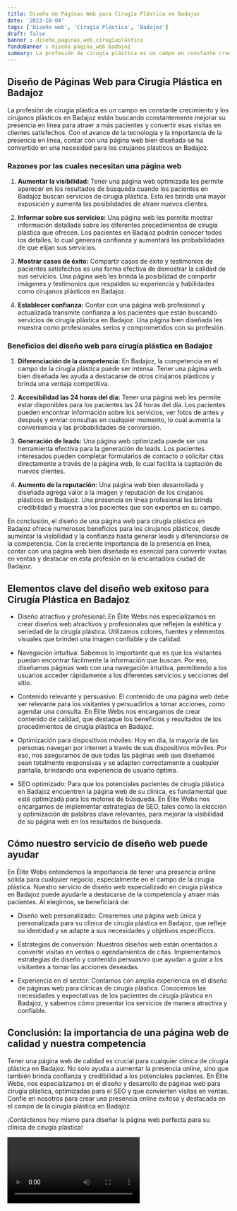 ```yaml
---
title: Diseño de Páginas Web para Cirugía Plástica en Badajoz
date: '2023-10-04'
tags: ['Diseño web', 'Cirugía Plástica', 'Badajoz']
draft: false
banner : diseño_paginas_web_cirugíaplástica
fondoBanner : diseño_pagina_web_badajoz
summary: La profesión de cirugía plástica es un campo en constante crecimiento y los cirujanos plásticos en Badajoz están buscando constantemente mejorar su presencia en línea para atraer a más pacientes y convertir esas visitas en clientes satisfechos. Con el avance de la tecnología y la importancia de la presencia en línea, contar con una página web bien diseñada se ha convertido en una necesidad para los cirujanos plásticos en Badajoz.
---
```


## Diseño de Páginas Web para Cirugía Plástica en Badajoz

La profesión de cirugía plástica es un campo en constante crecimiento y los cirujanos plásticos en Badajoz están buscando constantemente mejorar su presencia en línea para atraer a más pacientes y convertir esas visitas en clientes satisfechos. Con el avance de la tecnología y la importancia de la presencia en línea, contar con una página web bien diseñada se ha convertido en una necesidad para los cirujanos plásticos en Badajoz.

### Razones por las cuales necesitan una página web

1. **Aumentar la visibilidad:** Tener una página web optimizada les permite aparecer en los resultados de búsqueda cuando los pacientes en Badajoz buscan servicios de cirugía plástica. Esto les brinda una mayor exposición y aumenta las posibilidades de atraer nuevos clientes.

2. **Informar sobre sus servicios:** Una página web les permite mostrar información detallada sobre los diferentes procedimientos de cirugía plástica que ofrecen. Los pacientes en Badajoz podrán conocer todos los detalles, lo cual generará confianza y aumentará las probabilidades de que elijan sus servicios.

3. **Mostrar casos de éxito:** Compartir casos de éxito y testimonios de pacientes satisfechos es una forma efectiva de demostrar la calidad de sus servicios. Una página web les brinda la posibilidad de compartir imágenes y testimonios que respalden su experiencia y habilidades como cirujanos plásticos en Badajoz.

4. **Establecer confianza:** Contar con una página web profesional y actualizada transmite confianza a los pacientes que están buscando servicios de cirugía plástica en Badajoz. Una página bien diseñada les muestra como profesionales serios y comprometidos con su profesión.

### Beneficios del diseño web para cirugía plástica en Badajoz

1. **Diferenciación de la competencia:** En Badajoz, la competencia en el campo de la cirugía plástica puede ser intensa. Tener una página web bien diseñada les ayuda a destacarse de otros cirujanos plásticos y brinda una ventaja competitiva.

2. **Accesibilidad las 24 horas del día:** Tener una página web les permite estar disponibles para los pacientes las 24 horas del día. Los pacientes pueden encontrar información sobre los servicios, ver fotos de antes y después y enviar consultas en cualquier momento, lo cual aumenta la conveniencia y las probabilidades de conversión.

3. **Generación de leads:** Una página web optimizada puede ser una herramienta efectiva para la generación de leads. Los pacientes interesados ​​pueden completar formularios de contacto o solicitar citas directamente a través de la página web, lo cual facilita la captación de nuevos clientes.

4. **Aumento de la reputación:** Una página web bien desarrollada y diseñada agrega valor a la imagen y reputación de los cirujanos plásticos en Badajoz. Una presencia en línea profesional les brinda credibilidad y muestra a los pacientes que son expertos en su campo.

En conclusión, el diseño de una página web para cirugía plástica en Badajoz ofrece numerosos beneficios para los cirujanos plásticos, desde aumentar la visibilidad y la confianza hasta generar leads y diferenciarse de la competencia. Con la creciente importancia de la presencia en línea, contar con una página web bien diseñada es esencial para convertir visitas en ventas y destacar en esta profesión en la encantadora ciudad de Badajoz.

<GifSeo />

<Cta />

## Elementos clave del diseño web exitoso para Cirugía Plástica en Badajoz

- Diseño atractivo y profesional: En Élite Webs nos especializamos en crear diseños web atractivos y profesionales que reflejen la estética y seriedad de la cirugía plástica. Utilizamos colores, fuentes y elementos visuales que brinden una imagen confiable y de calidad.

- Navegación intuitiva: Sabemos lo importante que es que los visitantes puedan encontrar fácilmente la información que buscan. Por eso, diseñamos páginas web con una navegación intuitiva, permitiendo a los usuarios acceder rápidamente a los diferentes servicios y secciones del sitio.

- Contenido relevante y persuasivo: El contenido de una página web debe ser relevante para los visitantes y persuadirlos a tomar acciones, como agendar una consulta. En Élite Webs nos encargamos de crear contenido de calidad, que destaque los beneficios y resultados de los procedimientos de cirugía plástica en Badajoz.

- Optimización para dispositivos móviles: Hoy en día, la mayoría de las personas navegan por internet a través de sus dispositivos móviles. Por eso, nos aseguramos de que todas las páginas web que diseñamos sean totalmente responsivas y se adapten correctamente a cualquier pantalla, brindando una experiencia de usuario óptima.

- SEO optimizado: Para que los potenciales pacientes de cirugía plástica en Badajoz encuentren la página web de su clínica, es fundamental que esté optimizada para los motores de búsqueda. En Élite Webs nos encargamos de implementar estrategias de SEO, tales como la elección y optimización de palabras clave relevantes, para mejorar la visibilidad de su página web en los resultados de búsqueda.

## Cómo nuestro servicio de diseño web puede ayudar

En Élite Webs entendemos la importancia de tener una presencia online sólida para cualquier negocio, especialmente en el campo de la cirugía plástica. Nuestro servicio de diseño web especializado en cirugía plástica en Badajoz puede ayudarle a destacarse de la competencia y atraer más pacientes. Al elegirnos, se beneficiará de:

- Diseño web personalizado: Crearemos una página web única y personalizada para su clínica de cirugía plástica en Badajoz, que refleje su identidad y se adapte a sus necesidades y objetivos específicos.

- Estrategias de conversión: Nuestros diseños web están orientados a convertir visitas en ventas o agendamientos de citas. Implementamos estrategias de diseño y contenido persuasivo que ayudan a guiar a los visitantes a tomar las acciones deseadas.

- Experiencia en el sector: Contamos con amplia experiencia en el diseño de páginas web para clínicas de cirugía plástica. Conocemos las necesidades y expectativas de los pacientes de cirugía plástica en Badajoz, y sabemos cómo presentar los servicios de manera atractiva y confiable.

## Conclusión: la importancia de una página web de calidad y nuestra competencia

Tener una página web de calidad es crucial para cualquier clínica de cirugía plástica en Badajoz. No solo ayuda a aumentar la presencia online, sino que también brinda confianza y credibilidad a los potenciales pacientes. En Élite Webs, nos especializamos en el diseño y desarrollo de páginas web para cirugía plástica, optimizadas para el SEO y que convierten visitas en ventas. Confíe en nosotros para crear una presencia online exitosa y destacada en el campo de la cirugía plástica en Badajoz.

¡Contáctenos hoy mismo para diseñar la página web perfecta para su clínica de cirugía plástica!

<Video />

<CtaBot job='Cirugía Plástica' city='Badajoz'/>

<Gmaps query='Badajoz+españa+maps' />